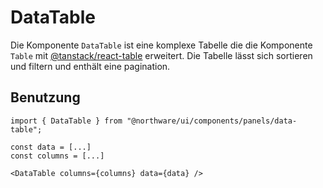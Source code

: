 
<Meta of={DataTableStories} />

# DataTable

Die Komponente `DataTable` ist eine komplexe Tabelle die die Komponente `Table` mit [@tanstack/react-table](https://tanstack.com/table/v8) erweitert.
Die Tabelle lässt sich sortieren und filtern und enthält eine pagination.

<ShadcnDocs path="components/data-table" />
<ViewSource path="components/panels/data-table.tsx" />

<Canvas of={DataTableStories.Default} />
<Controls of={DataTableStories.Default} />

## Benutzung

```tsx
import { DataTable } from "@northware/ui/components/panels/data-table";

const data = [...]
const columns = [...]

<DataTable columns={columns} data={data} />
```

<Stories />